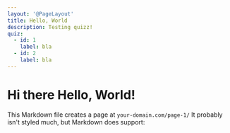 ```yaml
---
layout: '@PageLayout'
title: Hello, World
description: Testing quizz!
quiz:
  - id: 1
    label: bla
  - id: 2
    label: bla
---
```


# Hi there Hello, World!

This Markdown file creates a page at `your-domain.com/page-1/`
It probably isn't styled much, but Markdown does support:

<Quiz client:only='vue' label='Which term does NOT describe JavaScript?'>
  <Quiz.Option label='Garbage collected' explain='no prize for you' />
  <Quiz.Option label='Intrepreted' explain="Yeah, that ain't it" />
  <Quiz.Option isAnswer xp='5' label='Statically Typed' explain='hella good job' />
</Quiz>

